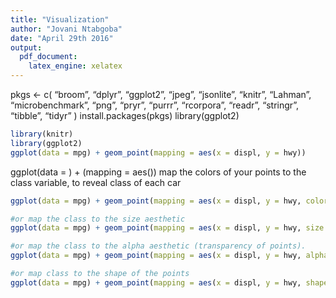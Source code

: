 ```yaml
---
title: "Visualization"
author: "Jovani Ntabgoba"
date: "April 29th 2016"
output: 
  pdf_document: 
    latex_engine: xelatex
---
```

pkgs <- c(
        "broom", "dplyr", "ggplot2", "jpeg", "jsonlite", 
        "knitr", "Lahman", "microbenchmark", "png", "pryr", "purrr", 
        "rcorpora", "readr", "stringr", "tibble", "tidyr"
)
install.packages(pkgs)
library(ggplot2)


```r
library(knitr)
library(ggplot2)
ggplot(data = mpg) + geom_point(mapping = aes(x = displ, y = hwy))
```
ggplot(data = <DATA>) + <GEOM_FUNCTION>(mapping = aes(<MAPPINGS>))
map the colors of your points to the class variable, to reveal class of each car
```r
ggplot(data = mpg) + geom_point(mapping = aes(x = displ, y = hwy, color = class))
```

```r
#or map the class to the size aesthetic
ggplot(data = mpg) + geom_point(mapping = aes(x = displ, y = hwy, size = class))
```

```r
#or map the class to the alpha aesthetic (transparency of points).
ggplot(data = mpg) + geom_point(mapping = aes(x = displ, y = hwy, alpha = class))
```

```r
#or map class to the shape of the points
ggplot(data = mpg) + geom_point(mapping = aes(x = displ, y = hwy, shape = class))
```







